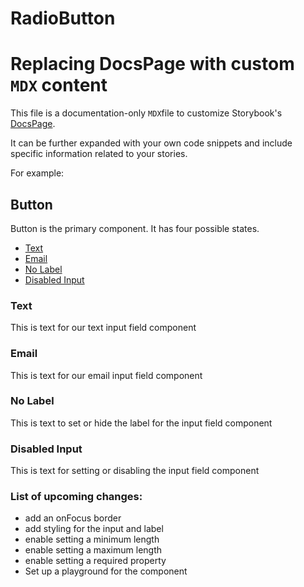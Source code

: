 
# RadioButton

# Replacing DocsPage with custom `MDX` content

This file is a documentation-only `MDX`file to customize Storybook's [DocsPage](https://storybook.js.org/docs/react/writing-docs/docs-page#replacing-docspage).

It can be further expanded with your own code snippets and include specific information related to your stories.

For example:

## Button

Button is the primary component. It has four possible states.

- [Text](#text)
- [Email](#email)
- [No Label](#nolabel)
- [Disabled Input](#disabledInput)

### Text

This is text for our text input field component


### Email

This is text for our email input field component

### No Label

This is text to set or hide the label for the input field component

### Disabled Input

This is text for setting or disabling the input field component



### List of upcoming changes:
- add an onFocus border
- add styling for the input and label
- enable setting a minimum length
- enable setting a maximum length
- enable setting a required property
- Set up a playground for the component
